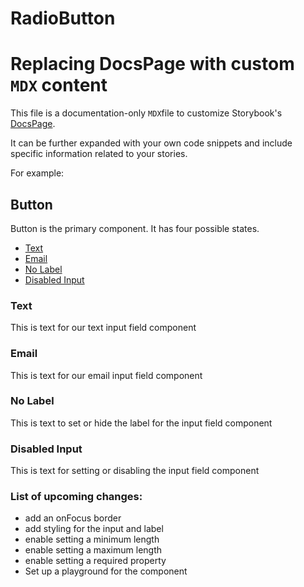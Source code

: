 
# RadioButton

# Replacing DocsPage with custom `MDX` content

This file is a documentation-only `MDX`file to customize Storybook's [DocsPage](https://storybook.js.org/docs/react/writing-docs/docs-page#replacing-docspage).

It can be further expanded with your own code snippets and include specific information related to your stories.

For example:

## Button

Button is the primary component. It has four possible states.

- [Text](#text)
- [Email](#email)
- [No Label](#nolabel)
- [Disabled Input](#disabledInput)

### Text

This is text for our text input field component


### Email

This is text for our email input field component

### No Label

This is text to set or hide the label for the input field component

### Disabled Input

This is text for setting or disabling the input field component



### List of upcoming changes:
- add an onFocus border
- add styling for the input and label
- enable setting a minimum length
- enable setting a maximum length
- enable setting a required property
- Set up a playground for the component
